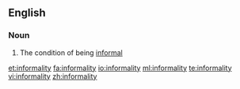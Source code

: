 ==English==

===Noun===
{{en-noun|-}}

# The condition of being [[informal]]

[[et:informality]]
[[fa:informality]]
[[io:informality]]
[[ml:informality]]
[[te:informality]]
[[vi:informality]]
[[zh:informality]]
